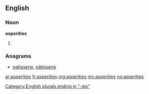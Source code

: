 ==English==

===Noun===
'''asperities'''

# {{plural of|[[asperity]]}}

===Anagrams===
* [[patisserie#English|patisserie]], [[pâtisserie#English|pâtisserie]]

[[Category:English plurals ending in "-ies"]]

[[ar:asperities]]
[[fr:asperities]]
[[mg:asperities]]
[[my:asperities]]
[[no:asperities]]